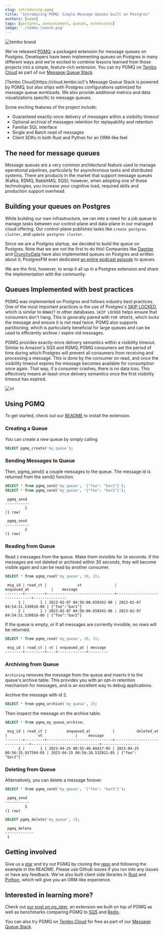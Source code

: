 ```yaml
---
slug: introducing-pgmq
title: "Introducing PGMQ: Simple Message Queues built on Postgres"
authors: [adam]
tags: [postgres, announcement, queues, extensions]
image: './tembo-launch.png'
---
```


![tembo brand](./tembo-launch.png)

We've released [PGMQ](https://github.com/tembo-io/pgmq): a packaged extension for message queues on Postgres. Developers have been implementing queues on Postgres in many different ways and we're excited to combine lessons learned from those projects into a simple, feature-rich extension. You can try PGMQ on [Tembo Cloud](https://cloud.tembo.io/) as part of our [Message Queue Stack](https://tembo.io/docs/tembo-stacks/message-queue).

<Callout title='Message Queue Stack' variant='info'>
      [Tembo Cloud](https://cloud.tembo.io/)'s Message Queue Stack is powered by PGMQ, but also ships with Postgres configurations optimized for message queue workloads. We also provide additional metrics and data visualizations specific to message queues.
</Callout>

Some exciting features of the project include:

* Guaranteed exactly-once delivery of messages within a visibility timeout
* Optional archival of messages retention for replayability and retention
* Familiar SQL interface
* Single and Batch read of messages
* Client SDKs in both Rust and Python for an ORM-like feel

## The need for message queues

Message queues are a very common architectural feature used to manage operational pipelines, particularly for asynchronous tasks and distributed systems. There are products in the market that support message queues (Kafka, RSMQ, RabbitMQ, SQS); however, when adopting one of these technologies, you increase your cognitive load, required skills and production support overhead.

## Building your queues on Postgres

While building our own infrastructure, we ran into a need for a job queue to manage tasks between our control-plane and data-plane in our managed cloud offering. Our control-plane publishes tasks like `create postgres cluster`, and `update postgres cluster`.

Since we are a Postgres startup, we decided to build the queue on Postgres. Note that we are not the first to do this! Companies like [Dagster](https://dagster.io/blog/skip-kafka-use-postgres-message-queue) and [CrunchyData](https://www.crunchydata.com/blog/message-queuing-using-native-postgresql) have also implemented queues on Postgres and written about it; PostgresFM even dedicated [an entire podcast episode](https://postgres.fm/episodes/queues-in-postgres) to queues.

We are the first, however, to wrap it all up in a Postgres extension and share the implementation with the community.

## Queues Implemented with best practices

PGMQ was implemented on Postgres and follows industry best practices. One of the most important practices is the use of Postgres's [SKIP LOCKED](https://www.2ndquadrant.com/en/blog/what-is-select-skip-locked-for-in-postgresql-9-5/), which is similar to `NOWAIT` in other databases. `SKIP LOCKED` helps ensure that consumers don't hang. This is generally paired with `FOR UPDATE`, which locks the message and ensure it is not read twice. PGMQ also supports partitioning, which is particularly beneficial for large queues and can be used to efficiently archive / expire old messages.

PGMQ provides exactly-once delivery semantics within a visibility timeout. Similar to Amazon's SQS and RSMQ, PGMQ consumers set the period of time during which Postgres will prevent all consumers from receiving and processing a message. This is done by the consumer on read, and once the visibility timeout expires the message becomes available for consumption once again. That way, if a consumer crashes, there is no data loss. This effectively means at-least-once delivery semantics once the first visibility timeout has expired.

![vt](./vt.png "VisibilityTimeout")

## Using PGMQ

To get started, check out our [README](https://github.com/tembo-io/pgmq/blob/main/README.md#installation) to install the extension.


### Creating a Queue

You can create a new queue by simply calling

```sql
SELECT pgmq_create('my_queue');
```

### Sending Messages to Queue

Then, pgmq_send() a couple messages to the queue. The message id is returned from the send() function.

```sql
SELECT * from pgmq_send('my_queue', '{"foo": "bar1"}');
SELECT * from pgmq_send('my_queue', '{"foo": "bar2"}');
```

```text
 pgmq_send
-----------
         1
(1 row)

 pgmq_send
-----------
         2
(1 row)
```

### Reading from Queue

Read `2` messages from the queue. Make them invisible for `30` seconds. If the messages are not deleted or archived within 30 seconds, they will become visible again and can be read by another consumer.

```sql
SELECT * from pgmq_read('my_queue', 30, 2);
```

```text
 msg_id | read_ct |              vt               |          enqueued_at          |    message
--------+---------+-------------------------------+-------------------------------+---------------
      1 |       1 | 2023-02-07 04:56:00.650342-06 | 2023-02-07 04:54:51.530818-06 | {"foo":"bar1"}
      2 |       1 | 2023-02-07 04:56:00.650342-06 | 2023-02-07 04:54:51.530818-06 | {"foo":"bar2"}
```

If the queue is empty, or if all messages are currently invisible, no rows will be returned.

```sql
SELECT * from pgmq_read('my_queue', 30, 1);
```

```text
 msg_id | read_ct | vt | enqueued_at | message
--------+---------+----+-------------+---------
```

### Archiving from Queue

`Archiving` removes the message from the queue and inserts it to the queue's archive table. This provides you with an opt-in retention mechanism for messages, and is an excellent way to debug applications.

Archive the message with id 2.

```sql
SELECT * from pgmq_archive('my_queue', 2);
```

Then inspect the message on the archive table.

```sql
SELECT * from pgmq_my_queue_archive;
```

```text
 msg_id | read_ct |         enqueued_at          |          deleted_at           |              vt               |     message
--------+---------+------------------------------+-------------------------------+-------------------------------+-----------------
      2 |       1 | 2023-04-25 00:55:40.68417-05 | 2023-04-25 00:56:35.937594-05 | 2023-04-25 00:56:20.532012-05 | {"foo": "bar2"}```
```

### Deleting from Queue

Alternatively, you can delete a message forever.

```sql
SELECT * from pgmq_send('my_queue', '{"foo": "bar3"}');
```

```text
 pgmq_send
-----------
         3
(1 row)
```

```sql
SELECT pgmq_delete('my_queue', 3);
```

```text
 pgmq_delete
-------------
 t
 ```

## Getting involved

Give us a [star](https://github.com/tembo-io/pgmq) and try out PGMQ by cloning the [repo](https://github.com/tembo-io/pgmq) and following the example in the README. Please use Github issues if you run into any issues or have any feedback. We've also built client side libraries in [Rust](https://github.com/tembo-io/pgmq/tree/main/core) and [Python](https://github.com/tembo-io/pgmq/tree/main/tembo-pgmq-python), which will give you an ORM-like experience.

## Interested in learning more?

Check out [our post on pg_later](https://tembo.io/blog/introducing-pg-later), an extension we built on top of PGMQ as well as benchmarks comparing PGMQ to [SQS](https://aws.amazon.com/sqs/) and [Redis](https://redis.com/).

You can also try PGMQ on [Tembo Cloud](https://cloud.tembo.io/) for free as part of our [Message Queue Stack](https://tembo.io/docs/stacks/message-queue).
